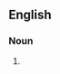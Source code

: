 ==English==

===Noun===
{{en-noun|?}}

# {{lb|en|rare}} {{alternative spelling of|en|life of Riley}}